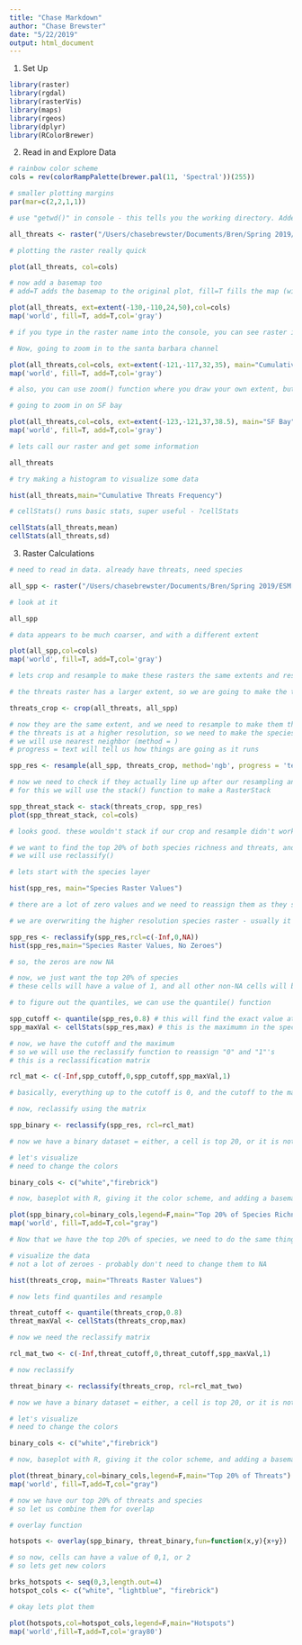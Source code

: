 ```yaml
---
title: "Chase Markdown"
author: "Chase Brewster"
date: "5/22/2019"
output: html_document
---
```


1. Set Up

```r
library(raster)
library(rgdal)
library(rasterVis)
library(maps)
library(rgeos)
library(dplyr)
library(RColorBrewer)
```

2. Read in and Explore Data

```r

# rainbow color scheme
cols = rev(colorRampPalette(brewer.pal(11, 'Spectral'))(255))

# smaller plotting margins
par(mar=c(2,2,1,1))

# use "getwd()" in console - this tells you the working directory. Added in the threats_data/full_modelnv.tif to read in the specific data we needed from the threats folder

all_threats <- raster("/Users/chasebrewster/Documents/Bren/Spring 2019/ESM 270/Lab 7/CPLab7_Hotspots/Threats_data/full_modelnv.tif")

# plotting the raster really quick

plot(all_threats, col=cols)

# now add a basemap too
# add=T adds the basemap to the original plot, fill=T fills the map (with color gray)

plot(all_threats, ext=extent(-130,-110,24,50),col=cols)
map('world', fill=T, add=T,col='gray')


```

```r
# if you type in the raster name into the console, you can see raster information such as dimensions, total pixels, extent, resolution, etc.

# Now, going to zoom in to the santa barbara channel

plot(all_threats,col=cols, ext=extent(-121,-117,32,35), main="Cumulative Threats")
map('world', fill=T, add=T,col='gray')

# also, you can use zoom() function where you draw your own extent, but it doesn't work in markdown (HTML)

# going to zoom in on SF bay

plot(all_threats,col=cols, ext=extent(-123,-121,37,38.5), main="SF Bay")
map('world', fill=T, add=T,col='gray')

```

```r
# lets call our raster and get some information

all_threats

# try making a histogram to visualize some data

hist(all_threats,main="Cumulative Threats Frequency")

# cellStats() runs basic stats, super useful - ?cellStats

cellStats(all_threats,mean)
cellStats(all_threats,sd)

```

3. Raster Calculations

```r
# need to read in data. already have threats, need species

all_spp <- raster("/Users/chasebrewster/Documents/Bren/Spring 2019/ESM 270/Lab 7/CPLab7_Hotspots/ca_curr_sp_rich.tif")

# look at it 

all_spp

# data appears to be much coarser, and with a different extent

plot(all_spp,col=cols)
map('world', fill=T, add=T,col='gray')

# lets crop and resample to make these rasters the same extents and resolutions

# the threats raster has a larger extent, so we are going to make the threats layer match the species layer

threats_crop <- crop(all_threats, all_spp)

# now they are the same extent, and we need to resample to make them the same resolution
# the threats is at a higher resolution, so we need to make the species resolution match this
# we will use nearest neighbor (method = )
# progress = text will tell us how things are going as it runs

spp_res <- resample(all_spp, threats_crop, method='ngb', progress = 'text')

# now we need to check if they actually line up after our resampling and cropping
# for this we will use the stack() function to make a RasterStack

spp_threat_stack <- stack(threats_crop, spp_res)
plot(spp_threat_stack, col=cols)

# looks good. these wouldn't stack if our crop and resample didn't work (would give an error)
```

```r

# we want to find the top 20% of both species richness and threats, and combine them to find hotspots
# we will use reclassify()

# lets start with the species layer

hist(spp_res, main="Species Raster Values")

# there are a lot of zero values and we need to reassign them as they should be no data (NA) and not 0's

# we are overwriting the higher resolution species raster - usually it would be better to make a new object

spp_res <- reclassify(spp_res,rcl=c(-Inf,0,NA))
hist(spp_res,main="Species Raster Values, No Zeroes")
```

```r
# so, the zeros are now NA

# now, we just want the top 20% of species
# these cells will have a value of 1, and all other non-NA cells will be 0

# to figure out the quantiles, we can use the quantile() function

spp_cutoff <- quantile(spp_res,0.8) # this will find the exact value at the 80th percentile
spp_maxVal <- cellStats(spp_res,max) # this is the maximumn in the speciues data

# now, we have the cutoff and the maximum
# so we will use the reclassify function to reassign "0" and "1"'s 
# this is a reclassification matrix

rcl_mat <- c(-Inf,spp_cutoff,0,spp_cutoff,spp_maxVal,1) 

# basically, everything up to the cutoff is 0, and the cutoff to the max is 1

# now, reclassify using the matrix

spp_binary <- reclassify(spp_res, rcl=rcl_mat)

# now we have a binary dataset = either, a cell is top 20, or it is not

# let's visualize
# need to change the colors

binary_cols <- c("white","firebrick")

# now, baseplot with R, giving it the color scheme, and adding a basemap below

plot(spp_binary,col=binary_cols,legend=F,main="Top 20% of Species Richness")
map('world', fill=T,add=T,col="gray")
```

```r
# Now that we have the top 20% of species, we need to do the same thing to get the threats layer

# visualize the data
# not a lot of zeroes - probably don't need to change them to NA

hist(threats_crop, main="Threats Raster Values")

# now lets find quantiles and resample

threat_cutoff <- quantile(threats_crop,0.8)
threat_maxVal <- cellStats(threats_crop,max)

# now we need the reclassify matrix

rcl_mat_two <- c(-Inf,threat_cutoff,0,threat_cutoff,spp_maxVal,1) 

# now reclassify

threat_binary <- reclassify(threats_crop, rcl=rcl_mat_two)

# now we have a binary dataset = either, a cell is top 20, or it is not

# let's visualize
# need to change the colors

binary_cols <- c("white","firebrick")

# now, baseplot with R, giving it the color scheme, and adding a basemap below

plot(threat_binary,col=binary_cols,legend=F,main="Top 20% of Threats")
map('world', fill=T,add=T,col="gray")
```

```r
# now we have our top 20% of threats and species
# so let us combine them for overlap

# overlay function

hotspots <- overlay(spp_binary, threat_binary,fun=function(x,y){x+y})

# so now, cells can have a value of 0,1, or 2
# so lets get new colors

brks_hotspots <- seq(0,3,length.out=4)
hotspot_cols <- c("white", "lightblue", "firebrick")

# okay lets plot them

plot(hotspots,col=hotspot_cols,legend=F,main="Hotspots")
map('world',fill=T,add=T,col='gray80')
```

